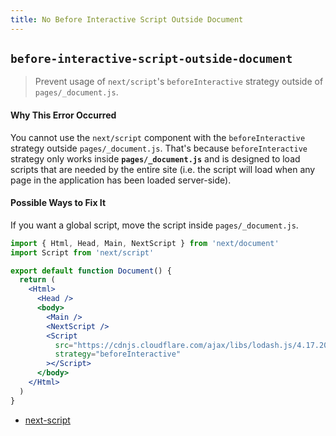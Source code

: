 ```yaml
---
title: No Before Interactive Script Outside Document
---
```


## `before-interactive-script-outside-document`

> Prevent usage of `next/script`'s `beforeInteractive` strategy outside of `pages/_document.js`.

#### Why This Error Occurred

You cannot use the `next/script` component with the `beforeInteractive` strategy outside `pages/_document.js`. That's because `beforeInteractive` strategy only works inside **`pages/_document.js`** and is designed to load scripts that are needed by the entire site (i.e. the script will load when any page in the application has been loaded server-side).

#### Possible Ways to Fix It

If you want a global script, move the script inside `pages/_document.js`.

```jsx filename="pages/_document.js"
import { Html, Head, Main, NextScript } from 'next/document'
import Script from 'next/script'

export default function Document() {
  return (
    <Html>
      <Head />
      <body>
        <Main />
        <NextScript />
        <Script
          src="https://cdnjs.cloudflare.com/ajax/libs/lodash.js/4.17.20/lodash.min.js"
          strategy="beforeInteractive"
        ></Script>
      </body>
    </Html>
  )
}
```

- [next-script](/docs/basic-features/script#usage)
